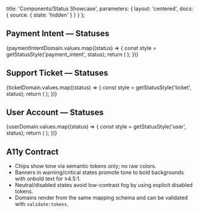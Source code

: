 


  title: 'Components/Status Showcase',
  parameters: {
    layout: 'centered',
    docs: {
      source: { state: 'hidden' }
    }
  }
};

<Meta of={StatusChipStories} />


## Payment Intent — Statuses

<Canvas>
  <Story of={StatusChipStories.PaymentIntentStates} />
</Canvas>

<div className="story-grid">
  {paymentIntentDomain.values.map((status) => {
    const style = getStatusStyle('payment_intent', status);
    return (
      <Banner key={status} tone={style.tone} title={`Payment: ${style.label}`} description={style.description} />
    );
  })}
  </div>

## Support Ticket — Statuses

<Canvas>
  <Story of={StatusChipStories.TicketStates} />
</Canvas>

<div className="story-grid">
  {ticketDomain.values.map((status) => {
    const style = getStatusStyle('ticket', status);
    return (
      <Banner key={status} tone={style.tone} title={`Ticket: ${style.label}`} description={style.description} />
    );
  })}
</div>

## User Account — Statuses

<Canvas>
  <Story of={StatusChipStories.UserStates} />
</Canvas>

<div className="story-grid">
  {userDomain.values.map((status) => {
    const style = getStatusStyle('user', status);
    return (
      <Banner key={status} tone={style.tone} title={`User: ${style.label}`} description={style.description} />
    );
  })}
</div>

## A11y Contract

- Chips show tone via semantic tokens only; no raw colors.
- Banners in warning/critical states promote tone to bold backgrounds with onbold text for ≥4.5:1.
- Neutral/disabled states avoid low-contrast fog by using explicit disabled tokens.
- Domains render from the same mapping schema and can be validated with `validate:tokens`.

